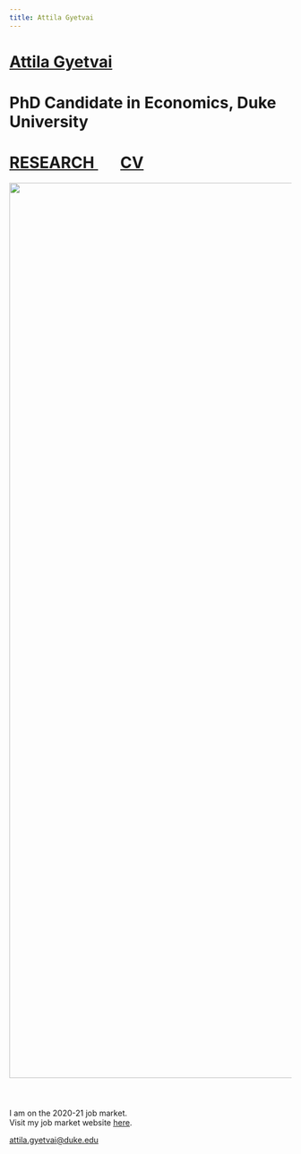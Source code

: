 ```yaml
---
title: Attila Gyetvai
---
```

<h1 class=name>   <a href="index.html" class=name> Attila Gyetvai </a> </h1>
<h1 class=affil>  PhD Candidate in Economics, Duke University </h1>
<h1 class=navbar> <a href="research.html" class=name> RESEARCH </a> &nbsp; &nbsp; &nbsp; <a href="CV_AttilaGyetvai.pdf" class=name> CV </a> </h1>

<center> <img src="photo.jpg" style="height: 40vh; margin-bottom: 40px"/> </center>

<p class=intro> I am on the 2020-21 job market. <br> Visit my job market website <a href="https://sites.duke.edu/attilagyetvai/" class=name> <u>here</u></a>.</p>

<p class=intro> <a href="mailto:attila.gyetvai@duke.edu" class=name> attila.gyetvai@duke.edu </a> </p>
